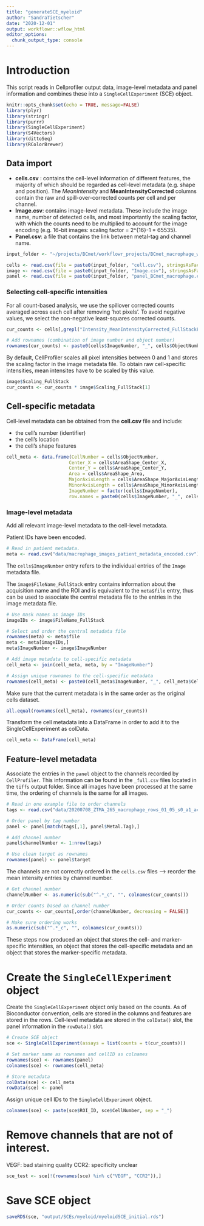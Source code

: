 ```yaml
---
title: "generateSCE_myeloid"
author: "SandraTietscher"
date: "2020-12-01"
output: workflowr::wflow_html
editor_options:
  chunk_output_type: console
---
```


# Introduction

This script reads in Cellprofiler output data, image-level metadata and panel information and combines these into a `SingleCellExperiment` (SCE) object.

```r
knitr::opts_chunk$set(echo = TRUE, message=FALSE)
library(plyr)
library(stringr)
library(purrr)
library(SingleCellExperiment)
library(S4Vectors)
library(dittoSeq)
library(RColorBrewer)
```

## Data import

* __cells.csv__ : contains the cell-level information of different features, the majority of which should be regarded as cell-level metadata (e.g. shape and position). The _MeanIntensity_ and __MeanIntensityCorrected__ columns contain the raw and spill-over-corrected counts per cell and per channel.
* __Image.csv__: contains image-level metadata. These include the image name, number of detected cells, and most importantly the scaling factor, with which the counts need to be multiplied to account for the image encoding (e.g. 16-bit images: scaling factor = 2^{16}-1 = 65535).
* __Panel.csv__: a file that contains the link between metal-tag and channel name. 


```r
input_folder <- "~/projects/BCmet/workflowr_projects/BCmet_macrophage_wflow/data/"

cells <- read.csv(file = paste0(input_folder, "cell.csv"), stringsAsFactors = FALSE)
image <- read.csv(file = paste0(input_folder, "Image.csv"), stringsAsFactors = FALSE)
panel <- read.csv(file = paste0(input_folder, "panel_BCmet_macrophage.csv"), stringsAsFactors = FALSE)
```

### Selecting cell-specific intensities

For all count-based analysis, we use the spillover corrected counts averaged across each cell after removing 'hot pixels'. To avoid negative values, we select the non-negative least-squares corrected counts.

```r
cur_counts <- cells[,grepl("Intensity_MeanIntensityCorrected_FullStackFiltered", colnames(cells))]

# Add rownames (combination of image number and object number)
rownames(cur_counts) <- paste0(cells$ImageNumber, "_", cells$ObjectNumber)
```

By default, CellProfiler scales all pixel intensities between 0 and 1 and stores the scaling factor in the image metadata file. To obtain raw cell-specific intensities, mean intensites have to be scaled by this value. 

```r
image$Scaling_FullStack
cur_counts <- cur_counts * image$Scaling_FullStack[1]
```

## Cell-specific metadata

Cell-level metadata can be obtained from the __cell.csv__ file and include:

* the cell's number (identifier)
* the cell's location
* the cell's shape features

```r
cell_meta <- data.frame(CellNumber = cells$ObjectNumber,
                       Center_X = cells$AreaShape_Center_X,
                       Center_Y = cells$AreaShape_Center_Y,
                       Area = cells$AreaShape_Area,
                       MajorAxisLength = cells$AreaShape_MajorAxisLength,
                       MinorAxisLength = cells$AreaShape_MinorAxisLength, 
                       ImageNumber = factor(cells$ImageNumber),
                       row.names = paste0(cells$ImageNumber, "_", cells$ObjectNumber))
```

### Image-level metadata

Add all relevant image-level metadata to the cell-level metadata.

Patient IDs have been encoded.
```r
# Read in patient metadata. 
meta <- read.csv("data/macrophage_images_patient_metadata_encoded.csv")
```

The `cells$ImageNumber` entry refers to the individual entries of the `Image` metadata file.

The `image$FileName_FullStack` entry contains information about the acquisition name and the ROI and is equivalent to the `meta$file` entry, thus can be used to associate the central metadata file to the entries in the image metadata file. 

```r
# Use mask names as image IDs
imageIDs <- image$FileName_FullStack

# Select and order the central metadata file
rownames(meta) <- meta$file
meta <- meta[imageIDs,]
meta$ImageNumber <- image$ImageNumber

# Add image metadata to cell-specific metadata
cell_meta <- join(cell_meta, meta, by = "ImageNumber")

# Assign unique rownames to the cell-specific metadata
rownames(cell_meta) <- paste0(cell_meta$ImageNumber, "_", cell_meta$CellNumber)
```

Make sure that the current metadata is in the same order as the original cells dataset.

```r
all.equal(rownames(cell_meta), rownames(cur_counts))
```

Transform the cell metadata into a DataFrame in order to add it to the SingleCellExperiment as colData.

```r
cell_meta <- DataFrame(cell_meta)
```

## Feature-level metadata

Associate the entries in the `panel` object to the channels recorded by `CellProfiler`.
This information can be found in the `_full.csv` files located in the `tiffs` output folder.
Since all images have been processed at the same time, the ordering of channels is the same for all images.

```r
# Read in one example file to order channels
tags <- read.csv("data/20200708_ZTMA_265_macrophage_rows_01_05_s0_a1_ac_full.csv", header = FALSE)

# Order panel by tag number
panel <- panel[match(tags[,1], panel$Metal.Tag),]

# Add channel number
panel$channelNumber <- 1:nrow(tags)

# Use clean target as rownames
rownames(panel) <- panel$target
```

The channels are not correctly ordered in the `cells.csv` files --> reorder the mean intensity entries by channel number.

```r
# Get channel number
channelNumber <- as.numeric(sub("^.*_c", "", colnames(cur_counts)))

# Order counts based on channel number
cur_counts <- cur_counts[,order(channelNumber, decreasing = FALSE)] 

# Make sure ordering works
as.numeric(sub("^.*_c", "", colnames(cur_counts)))
```

These steps now produced an object that stores the cell- and marker-specific intensities, an object that stores the cell-specific metadata and an object that stores the marker-specific metadata.


# Create the `SingleCellExperiment` object

Create the `SingleCellExperiment` object only based on the counts.
As of Bioconductor convention, cells are stored in the columns and features are stored in the rows.
Cell-level metadata are stored in the `colData()` slot, the panel information in the `rowData()` slot.

```r
# Create SCE object
sce <- SingleCellExperiment(assays = list(counts = t(cur_counts)))

# Set marker name as rownames and cellID as colnames
rownames(sce) <- rownames(panel)
colnames(sce) <- rownames(cell_meta)

# Store metadata
colData(sce) <- cell_meta
rowData(sce) <- panel
```

Assign unique cell IDs to the `SingleCellExperiment` object.

```r
colnames(sce) <- paste(sce$ROI_ID, sce$CellNumber, sep = "_")
```

# Remove channels that are not of interest.

VEGF: bad staining quality
CCR2: specificity unclear

```r
sce_test <- sce[!(rownames(sce) %in% c("VEGF", "CCR2")),]
```

# Save SCE object

```r
saveRDS(sce, "output/SCEs/myeloid/myeloidSCE_initial.rds")
```
